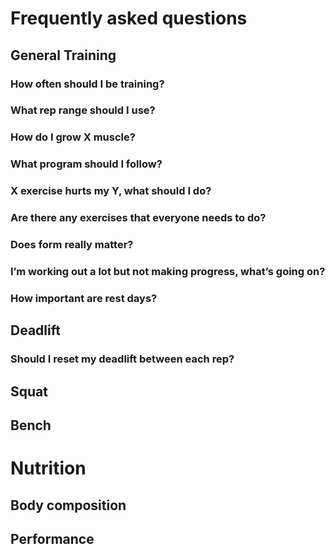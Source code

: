 # Frequently asked questions

## General Training

### How often should I be training?
### What rep range should I use?
### How do I grow X muscle?
### What program should I follow?
### X exercise hurts my Y, what should I do?
### Are there any exercises that everyone needs to do?
### Does form really matter?
### I'm working out a lot but not making progress, what's going on?
### How important are rest days?

## Deadlift
### Should I reset my deadlift between each rep?

## Squat

## Bench


# Nutrition
## Body composition
## Performance
















